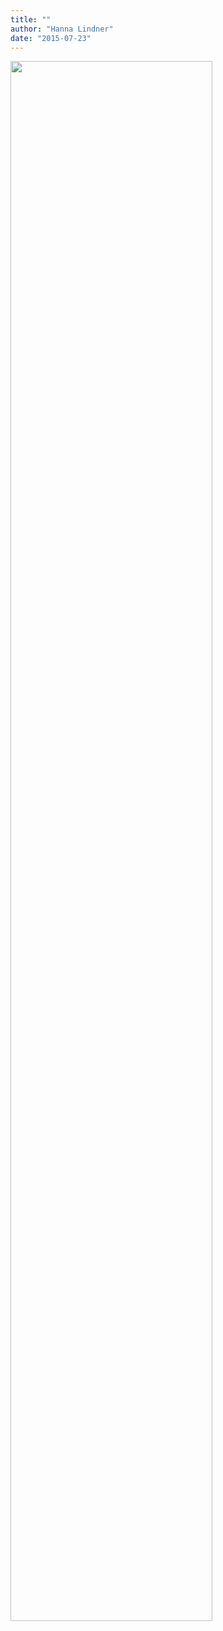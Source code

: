```yaml
---
title: ""
author: "Hanna Lindner"
date: "2015-07-23"
---
```



![](/images/research/header.png){ width=80% }